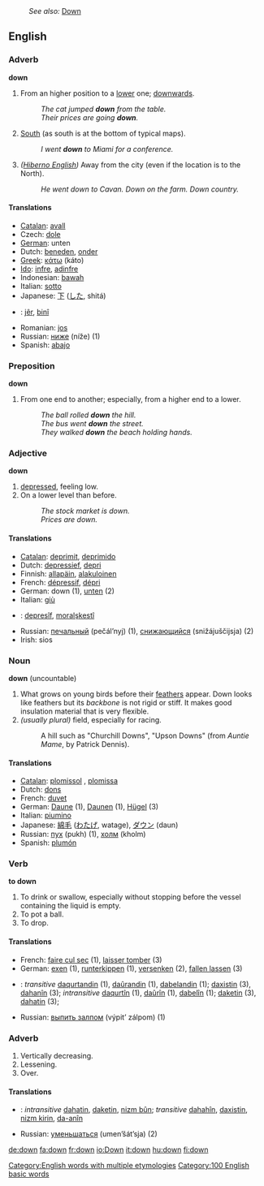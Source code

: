 :''See also:'' [[Down]]
==English==

{{rank|much|after|first|97|down|good|never|shall}}

===Adverb===
'''down'''

# From an higher position to a [[lower]] one; [[downwards]].
#: ''The cat jumped '''down''' from the table.'' 
#: ''Their prices are going '''down'''.''
# [[south|South]] (as south is at the bottom of typical maps).
#: ''I went '''down''' to Miami for a conference.''
# ''([[Hiberno English]])'' Away from the city (even if the location is to the North).
#: ''He went down to Cavan. Down on the farm.  Down country.''

====Translations====
*[[Catalan]]: [[avall]]
*Czech: [[dole]]
*[[German]]: unten
*Dutch: [[beneden]], [[onder]]
*[[Greek]]: [[κάτω]] (káto) 
*[[Ido]]: [[infre]], [[adinfre]]
*Indonesian: [[bawah]]
*Italian: [[sotto]]
*Japanese: [[下]] ([[した]], shitá)
*{{ku}}: [[jêr]], [[binî]]
*Romanian: [[jos]]
*Russian: [[ниже]] (níže) (1)
*Spanish: [[abajo]]

===Preposition===
'''down'''
# From one end to another; especially, from a higher end to a lower.
#: ''The ball rolled '''down''' the hill.''
#: ''The bus went '''down''' the street.''
#: ''They walked '''down''' the beach holding hands.''

===Adjective===
'''down'''

# [[depressed]], feeling low.
# On a lower level than before.
#:''The stock market is down.''
#:''Prices are down.''

====Translations====
*[[Catalan]]: [[deprimit]], [[deprimido]]
*Dutch: [[depressief]], [[depri]]
*Finnish: [[allapäin]], [[alakuloinen]]
*French: [[dépressif]], [[dépri]]
*German: down (1), [[unten]] (2)
*Italian: [[giù]]
*{{ku}}: [[depresîf]], [[moralşkestî]]
*Russian: [[печальный]] (pečál’nyj) (1), [[снижающийся]] (snižájuščijsja) (2)
*Irish: sios

===Noun===
'''down''' (uncountable)

#What grows on young birds before their [[feather]]s appear. Down looks like feathers but its ''backbone'' is not rigid or stiff. It makes good insulation material that is very flexible.
# ''(usually plural)'' field, especially for racing.
#: A hill such as "Churchill Downs", "Upson Downs" (from ''Auntie Mame'', by Patrick Dennis).

====Translations====
*[[Catalan]]: [[plomissol]] {{m}}, [[plomissa]] {{f}}
*Dutch: [[dons]] {{n}}
*French: [[duvet]] {{m}}
*German: [[Daune]] {{f}} (1), [[Daune]]n {{f}} {{p}} (1), [[Hügel]] {{m}} (3)
*Italian: [[piumino]] {{m}}
*Japanese: [[綿毛]] ([[わたげ]], watage), [[ダウン]] (daun)
*Russian: [[пух]] (pukh) (1), [[холм]] (kholm)
*Spanish: [[plumón]] {{m}}

===Verb===
'''to down'''

#To drink or swallow, especially without stopping before the vessel containing the liquid is empty.
#To pot a ball.
#To drop.

====Translations====
*French: [[faire cul sec]] (1), [[laisser tomber]] (3)
*German: [[exen]] (1), [[runterkippen]] (1), [[versenken]] (2), [[fallen lassen]] (3)
*{{ku}}: ''transitive'' [[daqurtandin]] (1), [[daûrandin]] (1), [[dabelandin]] (1); [[daxistin]] (3), [[dahanîn]] (3); ''intransitive'' [[daqurtîn]] (1), [[daûrîn]] (1), [[dabelîn]] (1); [[daketin]] (3), [[dahatin]] (3);  
*Russian: [[выпить залпом]] (výpit’ zálpom) (1)

===Adverb===

#Vertically decreasing.
#Lessening.
#Over.

====Translations====
*{{ku}}: ''intransitive'' [[dahatin]], [[daketin]], [[nizm|nizm bûn]]; ''transitive'' [[dahahîn]], [[daxistin]], [[nizm|nizm kirin]], [[da-anîn]]
*Russian: [[уменьшаться]] (umen’šát’sja) (2)

[[Category:English words with multiple etymologies]]
[[Category:100 English basic words]]
[[de:down]]
[[fa:down]]
[[fr:down]]
[[io:Down]]
[[it:down]]
[[hu:down]]
[[fi:down]]